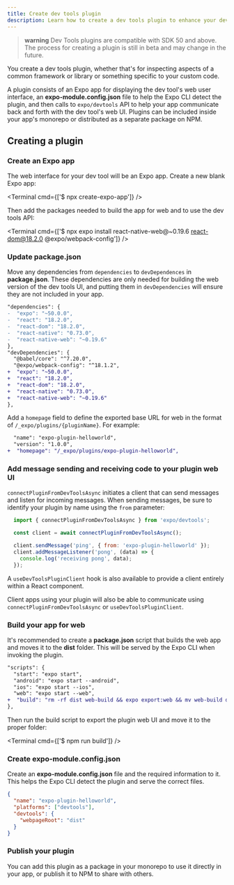 ```yaml
---
title: Create dev tools plugin
description: Learn how to create a dev tools plugin to enhance your development experience.
---
```



> **warning** Dev Tools plugins are compatible with SDK 50 and above. The process for creating a plugin is still in beta and may change in the future.

You create a dev tools plugin, whether that's for inspecting aspects of a common framework or library or something specific to your custom code.

A plugin consists of an Expo app for displaying the dev tool's web user interface, an **expo-module.config.json** file to help the Expo CLI detect the plugin, and then calls to `expo/devtools` API to help your app communicate back and forth with the dev tool's web UI. Plugins can be included inside your app's monorepo or distributed as a separate package on NPM.

## Creating a plugin

### Create an Expo app

The web interface for your dev tool will be an Expo app. Create a new blank Expo app:

<Terminal cmd={['$ npx create-expo-app']} />

Then add the packages needed to build the app for web and to use the dev tools API:

<Terminal cmd={['$ npx expo install react-native-web@~0.19.6 react-dom@18.2.0 @expo/webpack-config']} />

### Update package.json

Move any dependencies from `dependencies` to `devDependences` in **package.json**. These dependencies are only needed for building the web version of the dev tools UI, and putting them in `devDependencies` will ensure they are not included in your app.

```diff package.json
"dependencies": {
-  "expo": "~50.0.0",
-  "react": "18.2.0",
-  "react-dom": "18.2.0",
-  "react-native": "0.73.0",
-  "react-native-web": "~0.19.6"
},
"devDependencies": {
  "@babel/core": "^7.20.0",
  "@expo/webpack-config": "^18.1.2",
+  "expo": "~50.0.0",
+  "react": "18.2.0",
+  "react-dom": "18.2.0",
+  "react-native": "0.73.0",
+  "react-native-web": "~0.19.6"
},
```

Add a `homepage` field to define the exported base URL for web in the format of `/_expo/plugins/{pluginName}`. For example:

```diff package.json
  "name": "expo-plugin-helloworld",
  "version": "1.0.0",
+  "homepage": "/_expo/plugins/expo-plugin-helloworld",
```

### Add message sending and receiving code to your plugin web UI

`connectPluginFromDevToolsAsync` initiates a client that can send messages and listen for incoming messages. When sending messages, be sure to identify your plugin by name using the `from` parameter:
```js
  import { connectPluginFromDevToolsAsync } from 'expo/devtools';

  const client = await connectPluginFromDevToolsAsync();

  client.sendMessage('ping', { from: 'expo-plugin-helloworld' });
  client.addMessageListener('pong', (data) => {
    console.log('receiving pong', data);
  });
```

A `useDevToolsPluginClient` hook is also available to provide a client entirely within a React component.

Client apps using your plugin will also be able to communicate using `connectPluginFromDevToolsAsync` or `useDevToolsPluginClient`.

### Build your app for web

It's recommended to create a **package.json** script that builds the web app and moves it to the **dist** folder. This will be served by the Expo CLI when invoking the plugin.

```diff package.json
"scripts": {
  "start": "expo start",
  "android": "expo start --android",
  "ios": "expo start --ios",
  "web": "expo start --web",
+  "build": "rm -rf dist web-build && expo export:web && mv web-build dist"
},
```

Then run the build script to export the plugin web UI and move it to the proper folder:

<Terminal cmd={['$ npm run build']} />

### Create expo-module.config.json

Create an **expo-module.config.json** file and the required information to it. This helps the Expo CLI detect the plugin and serve the correct files.

```json expo-module.config.json
{
  "name": "expo-plugin-helloworld",
  "platforms": ["devtools"],
  "devtools": {
    "webpageRoot": "dist"
  }
}
```

### Publish your plugin

You can add this plugin as a package in your monorepo to use it directly in your app, or publish it to NPM to share with others.